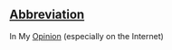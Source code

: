 ==[[Wiktionary:List of acronyms and abbreviations|Abbreviation]]==

In My [[Opinion]] (especially on the Internet)